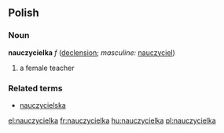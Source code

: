 ==Polish==
===Noun===
'''nauczycielka''' ''f'' ([[Wiktionary Appendix:Polish hard feminine noun declension|declension]]; ''masculine:'' [[nauczyciel]])
# a female teacher 

===Related terms===
*[[nauczycielska]]

[[el:nauczycielka]]
[[fr:nauczycielka]]
[[hu:nauczycielka]]
[[pl:nauczycielka]]